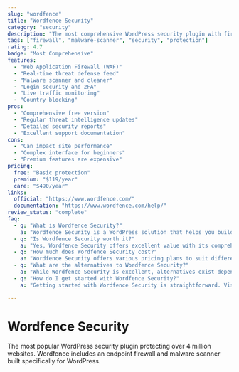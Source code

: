 ```yaml
---
slug: "wordfence"
title: "Wordfence Security"
category: "security"
description: "The most comprehensive WordPress security plugin with firewall, malware scanner, and real-time threat defense."
tags: ["firewall", "malware-scanner", "security", "protection"]
rating: 4.7
badge: "Most Comprehensive"
features:
  - "Web Application Firewall (WAF)"
  - "Real-time threat defense feed"
  - "Malware scanner and cleaner"
  - "Login security and 2FA"
  - "Live traffic monitoring"
  - "Country blocking"
pros:
  - "Comprehensive free version"
  - "Regular threat intelligence updates"
  - "Detailed security reports"
  - "Excellent support documentation"
cons:
  - "Can impact site performance"
  - "Complex interface for beginners"
  - "Premium features are expensive"
pricing:
  free: "Basic protection"
  premium: "$119/year"
  care: "$490/year"
links:
  official: "https://www.wordfence.com/"
  documentation: "https://www.wordfence.com/help/"
review_status: "complete"
faq:
  - q: "What is Wordfence Security?"
    a: "Wordfence Security is a WordPress solution that helps you build and optimize your website with powerful features and excellent performance."
  - q: "Is Wordfence Security worth it?"
    a: "Yes, Wordfence Security offers excellent value with its comprehensive feature set, regular updates, and reliable support. It's a solid investment for serious WordPress users."
  - q: "How much does Wordfence Security cost?"
    a: "Wordfence Security offers various pricing plans to suit different needs. Check their official website for current pricing and special offers."
  - q: "What are the alternatives to Wordfence Security?"
    a: "While Wordfence Security is excellent, alternatives exist depending on your specific needs. Consider your requirements for features, budget, and ease of use when comparing options."
  - q: "How do I get started with Wordfence Security?"
    a: "Getting started with Wordfence Security is straightforward. Visit their official website, choose a plan that fits your needs, and follow their setup documentation or tutorials."

---
```


# Wordfence Security

The most popular WordPress security plugin protecting over 4 million websites. Wordfence includes an endpoint firewall and malware scanner built specifically for WordPress.